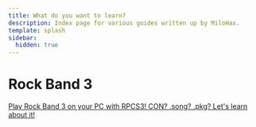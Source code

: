 ```yaml
---
title: What do you want to learn?
description: Index page for various guides written up by MiloHax.
template: splash
sidebar:
  hidden: true
---
```


# Rock Band 3
<CardGrid stagger>
	<a href="./en/rb3pc/intro/disclaimers/" class="no-underline">
  <Card title="Rock Band 3 on PC" icon="document">
    Play Rock Band 3 on your PC with RPCS3!
  </Card>
</a>
	<a href="./en/rb3/ps3customs/intro/" class="no-underline">
  <Card title="Installing customs on PS3/RPCS3" icon="download">
    CON? .song? .pkg? Let's learn about it!
  </Card>
</a>
</CardGrid>